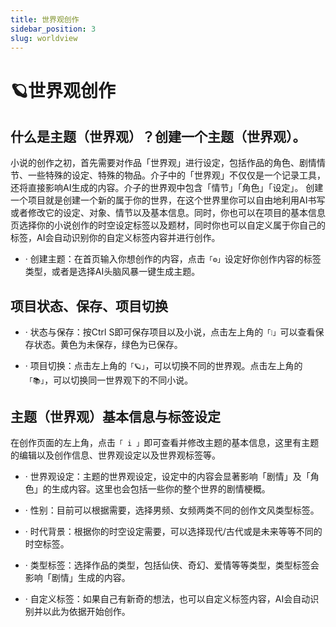 ```yaml
---
title: 世界观创作
sidebar_position: 3
slug: worldview
---
```


# 🪐世界观创作

## 什么是主题（世界观）？创建一个主题（世界观）。

小说的创作之初，首先需要对作品「世界观」进行设定，包括作品的角色、剧情情节、一些特殊的设定、特殊的物品。介子中的「世界观」不仅仅是一个记录工具，还将直接影响AI生成的内容。介子的世界观中包含「情节」「角色」「设定」。
创建一个项目就是创建一个新的属于你的世界，在这个世界里你可以自由地利用AI书写或者修改它的设定、对象、情节以及基本信息。同时，你也可以在项目的基本信息页选择你的小说创作的时空设定标签以及题材，同时你也可以自定义属于你自己的标签，AI会自动识别你的自定义标签内容并进行创作。

- · 创建主题：在首页输入你想创作的内容，点击`「⚙️」`设定好你创作内容的标签类型，或者是选择AI头脑风暴一键生成主题。


## 项目状态、保存、项目切换

- · 状态与保存：按Ctrl S即可保存项目以及小说，点击左上角的`「❕」`可以查看保存状态。黄色为未保存，绿色为已保存。

- · 项目切换：点击左上角的`「🪐」`，可以切换不同的世界观。点击左上角的`「📚」`，可以切换同一世界观下的不同小说。


## 主题（世界观）基本信息与标签设定

在创作页面的左上角，点击`「 i 」`即可查看并修改主题的基本信息，这里有主题的编辑以及创作信息、世界观设定以及世界观标签等。

- · 世界观设定：主题的世界观设定，设定中的内容会显著影响「剧情」及「角色」的生成内容。这里也会包括一些你的整个世界的剧情梗概。

- · 性别：目前可以根据需要，选择男频、女频两类不同的创作文风类型标签。

- · 时代背景：根据你的时空设定需要，可以选择现代/古代或是未来等等不同的时空标签。

- · 类型标签：选择作品的类型，包括仙侠、奇幻、爱情等等类型，类型标签会影响「剧情」生成的内容。

- · 自定义标签：如果自己有新奇的想法，也可以自定义标签内容，AI会自动识别并以此为依据开始创作。